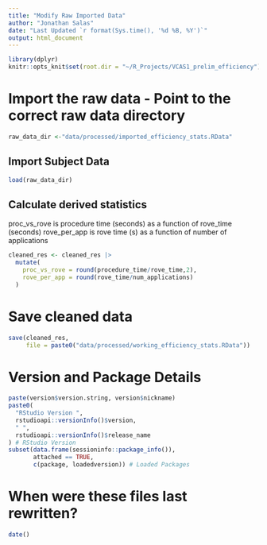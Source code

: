 ```yaml
---
title: "Modify Raw Imported Data"
author: "Jonathan Salas"
date: "Last Updated `r format(Sys.time(), '%d %B, %Y')`"
output: html_document
---
```


```r
library(dplyr)
knitr::opts_knit$set(root.dir = "~/R_Projects/VCAS1_prelim_efficiency")
```

# Import the raw data - Point to the correct raw data directory

```r
raw_data_dir <-"data/processed/imported_efficiency_stats.RData"
```


## Import Subject Data
```r
load(raw_data_dir)
```

## Calculate derived statistics

proc_vs_rove is procedure time (seconds) as a function of rove_time (seconds)
rove_per_app is rove time (s) as a function of number of applications

```r
cleaned_res <- cleaned_res |>
  mutate(
    proc_vs_rove = round(procedure_time/rove_time,2),
    rove_per_app = round(rove_time/num_applications)
  ) 
```

# Save cleaned data

```r
save(cleaned_res, 
     file = paste0("data/processed/working_efficiency_stats.RData"))
```

# Version and Package Details

```r
paste(version$version.string, version$nickname)
paste0(
  "RStudio Version ",
  rstudioapi::versionInfo()$version,
  " ",
  rstudioapi::versionInfo()$release_name
) # RStudio Version
subset(data.frame(sessioninfo::package_info()),
       attached == TRUE,
       c(package, loadedversion)) # Loaded Packages
```

# When were these files last rewritten?

```r
date()
```
